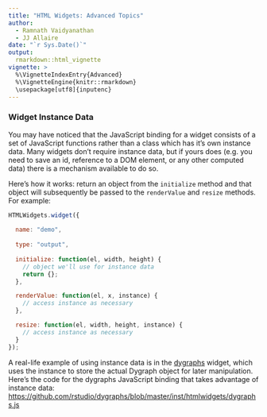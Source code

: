 ```yaml
---
title: "HTML Widgets: Advanced Topics"
author: 
  - Ramnath Vaidyanathan
  - JJ Allaire
date: "`r Sys.Date()`"
output: 
  rmarkdown::html_vignette
vignette: >
  %\VignetteIndexEntry{Advanced}
  %\VignetteEngine{knitr::rmarkdown}
  \usepackage[utf8]{inputenc}
---
```


### Widget Instance Data

You may have noticed that the JavaScript binding for a widget consists of a set of JavaScript functions rather than a class which has it's own instance data. Many widgets don't require instance data, but if yours does (e.g. you need to save an id, reference to a DOM element, or any other computed data) there is a mechanism available to do so.

Here's how it works: return an object from the `initialize` method and that object will subsequently be passed to the `renderValue` and `resize` methods. For example:

```js
HTMLWidgets.widget({
  
  name: "demo",
  
  type: "output",
  
  initialize: function(el, width, height) {
    // object we'll use for instance data
    return {};
  },

  renderValue: function(el, x, instance) {
    // access instance as necessary
  },

  resize: function(el, width, height, instance) { 
    // access instance as necessary
  }
});
```

A real-life example of using instance data is in the [dygraphs](http://rstudio.github.io/dygraphs) widget, which uses the instance to store the actual Dygraph object for later manipulation. Here's the code for the dygraphs JavaScript binding that takes advantage of instance data: <https://github.com/rstudio/dygraphs/blob/master/inst/htmlwidgets/dygraphs.js>
